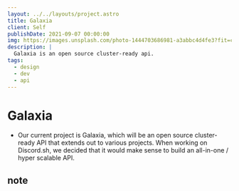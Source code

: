 ```yaml
---
layout: ../../layouts/project.astro
title: Galaxia
client: Self
publishDate: 2021-09-07 00:00:00
img: https://images.unsplash.com/photo-1444703686981-a3abbc4d4fe3?fit=crop&w=1400&h=700&q=75
description: |
  Galaxia is an open source cluster-ready api.
tags:
  - design
  - dev
  - api
---
```


# Galaxia

- Our current project is Galaxia, which will be an open source cluster-ready API that extends out to various projects. When working on Discord.sh, we decided that it would make sense to build an all-in-one / hyper scalable API. 


## note